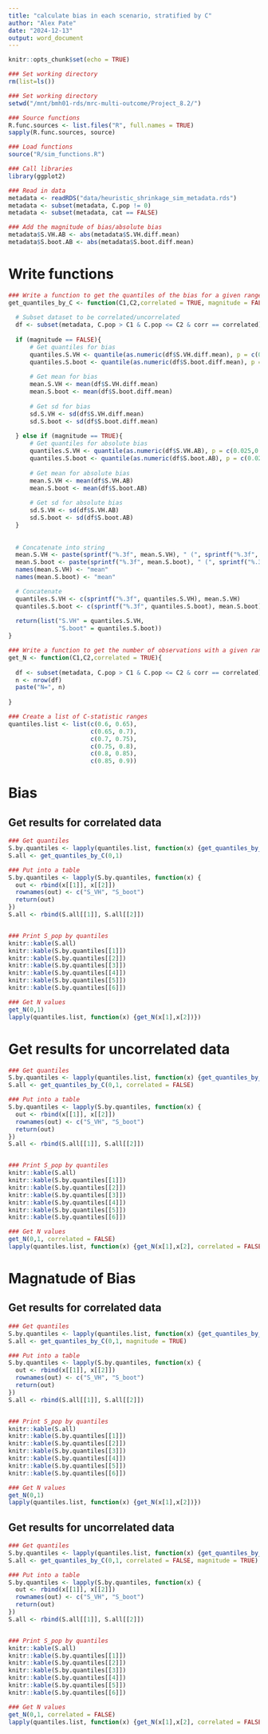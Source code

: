 ```yaml
---
title: "calculate bias in each scenario, stratified by C"
author: "Alex Pate"
date: "2024-12-13"
output: word_document
---
```


```r
knitr::opts_chunk$set(echo = TRUE)
```

```r
### Set working directory
rm(list=ls())

### Set working directory
setwd("/mnt/bmh01-rds/mrc-multi-outcome/Project_8.2/")

### Source functions
R.func.sources <- list.files("R", full.names = TRUE)
sapply(R.func.sources, source)

### Load functions
source("R/sim_functions.R")

### Call libraries
library(ggplot2)

### Read in data
metadata <- readRDS("data/heuristic_shrinkage_sim_metadata.rds")
metadata <- subset(metadata, C.pop != 0)
metadata <- subset(metadata, cat == FALSE)

### Add the magnitude of bias/absolute bias
metadata$S.VH.AB <- abs(metadata$S.VH.diff.mean)
metadata$S.boot.AB <- abs(metadata$S.boot.diff.mean)
```

# Write functions

```r
### Write a function to get the quantiles of the bias for a given range of C-statistics
get_quantiles_by_C <- function(C1,C2,correlated = TRUE, magnitude = FALSE){
  
  # Subset dataset to be correlated/uncorrelated
  df <- subset(metadata, C.pop > C1 & C.pop <= C2 & corr == correlated)
  
  if (magnitude == FALSE){
      # Get quantiles for bias
      quantiles.S.VH <- quantile(as.numeric(df$S.VH.diff.mean), p = c(0.025,0.25,0.5,0.75,0.975))
      quantiles.S.boot <- quantile(as.numeric(df$S.boot.diff.mean), p = c(0.025,0.25,0.5,0.75,0.975))
      
      # Get mean for bias
      mean.S.VH <- mean(df$S.VH.diff.mean)
      mean.S.boot <- mean(df$S.boot.diff.mean)
      
      # Get sd for bias
      sd.S.VH <- sd(df$S.VH.diff.mean)
      sd.S.boot <- sd(df$S.boot.diff.mean)
  
  } else if (magnitude == TRUE){
      # Get quantiles for absolute bias
      quantiles.S.VH <- quantile(as.numeric(df$S.VH.AB), p = c(0.025,0.25,0.5,0.75,0.975))
      quantiles.S.boot <- quantile(as.numeric(df$S.boot.AB), p = c(0.025,0.25,0.5,0.75,0.975))
      
      # Get mean for absolute bias
      mean.S.VH <- mean(df$S.VH.AB)
      mean.S.boot <- mean(df$S.boot.AB)
      
      # Get sd for absolute bias
      sd.S.VH <- sd(df$S.VH.AB)
      sd.S.boot <- sd(df$S.boot.AB)
  }
  
  
  # Concatenate into string
  mean.S.VH <- paste(sprintf("%.3f", mean.S.VH), " (", sprintf("%.3f", sd.S.VH), ")", sep = "")
  mean.S.boot <- paste(sprintf("%.3f", mean.S.boot), " (", sprintf("%.3f", sd.S.boot), ")", sep = "")
  names(mean.S.VH) <- "mean"
  names(mean.S.boot) <- "mean"

  # Concatenate
  quantiles.S.VH <- c(sprintf("%.3f", quantiles.S.VH), mean.S.VH)
  quantiles.S.boot <- c(sprintf("%.3f", quantiles.S.boot), mean.S.boot)
  
  return(list("S.VH" = quantiles.S.VH,
              "S.boot" = quantiles.S.boot))
}

### Write a function to get the number of observations with a given range of C-statistics
get_N <- function(C1,C2,correlated = TRUE){
  
  df <- subset(metadata, C.pop > C1 & C.pop <= C2 & corr == correlated)
  n <- nrow(df)
  paste("N=", n)
  
}

### Create a list of C-statistic ranges
quantiles.list <- list(c(0.6, 0.65),
                       c(0.65, 0.7),
                       c(0.7, 0.75),
                       c(0.75, 0.8),
                       c(0.8, 0.85),
                       c(0.85, 0.9))
```

# Bias

## Get results for correlated data

```r
### Get quantiles
S.by.quantiles <- lapply(quantiles.list, function(x) {get_quantiles_by_C(x[1],x[2])})
S.all <- get_quantiles_by_C(0,1)

### Put into a table
S.by.quantiles <- lapply(S.by.quantiles, function(x) {
  out <- rbind(x[[1]], x[[2]])
  rownames(out) <- c("S_VH", "S_boot")
  return(out)
})
S.all <- rbind(S.all[[1]], S.all[[2]])


### Print S_pop by quantiles
knitr::kable(S.all)
knitr::kable(S.by.quantiles[[1]])
knitr::kable(S.by.quantiles[[2]])
knitr::kable(S.by.quantiles[[3]])
knitr::kable(S.by.quantiles[[4]])
knitr::kable(S.by.quantiles[[5]])
knitr::kable(S.by.quantiles[[6]])

### Get N values
get_N(0,1)
lapply(quantiles.list, function(x) {get_N(x[1],x[2])})

```

# Get results for uncorrelated data

```r
### Get quantiles
S.by.quantiles <- lapply(quantiles.list, function(x) {get_quantiles_by_C(x[1],x[2], correlated = FALSE)})
S.all <- get_quantiles_by_C(0,1, correlated = FALSE)

### Put into a table
S.by.quantiles <- lapply(S.by.quantiles, function(x) {
  out <- rbind(x[[1]], x[[2]])
  rownames(out) <- c("S_VH", "S_boot")
  return(out)
})
S.all <- rbind(S.all[[1]], S.all[[2]])


### Print S_pop by quantiles
knitr::kable(S.all)
knitr::kable(S.by.quantiles[[1]])
knitr::kable(S.by.quantiles[[2]])
knitr::kable(S.by.quantiles[[3]])
knitr::kable(S.by.quantiles[[4]])
knitr::kable(S.by.quantiles[[5]])
knitr::kable(S.by.quantiles[[6]])

### Get N values
get_N(0,1, correlated = FALSE)
lapply(quantiles.list, function(x) {get_N(x[1],x[2], correlated = FALSE)})
```

# Magnatude of Bias

## Get results for correlated data

```r
### Get quantiles
S.by.quantiles <- lapply(quantiles.list, function(x) {get_quantiles_by_C(x[1],x[2], magnitude = TRUE)})
S.all <- get_quantiles_by_C(0,1, magnitude = TRUE)

### Put into a table
S.by.quantiles <- lapply(S.by.quantiles, function(x) {
  out <- rbind(x[[1]], x[[2]])
  rownames(out) <- c("S_VH", "S_boot")
  return(out)
})
S.all <- rbind(S.all[[1]], S.all[[2]])


### Print S_pop by quantiles
knitr::kable(S.all)
knitr::kable(S.by.quantiles[[1]])
knitr::kable(S.by.quantiles[[2]])
knitr::kable(S.by.quantiles[[3]])
knitr::kable(S.by.quantiles[[4]])
knitr::kable(S.by.quantiles[[5]])
knitr::kable(S.by.quantiles[[6]])

### Get N values
get_N(0,1)
lapply(quantiles.list, function(x) {get_N(x[1],x[2])})

```

## Get results for uncorrelated data

```r
### Get quantiles
S.by.quantiles <- lapply(quantiles.list, function(x) {get_quantiles_by_C(x[1],x[2], correlated = FALSE, magnitude = TRUE)})
S.all <- get_quantiles_by_C(0,1, correlated = FALSE, magnitude = TRUE)

### Put into a table
S.by.quantiles <- lapply(S.by.quantiles, function(x) {
  out <- rbind(x[[1]], x[[2]])
  rownames(out) <- c("S_VH", "S_boot")
  return(out)
})
S.all <- rbind(S.all[[1]], S.all[[2]])


### Print S_pop by quantiles
knitr::kable(S.all)
knitr::kable(S.by.quantiles[[1]])
knitr::kable(S.by.quantiles[[2]])
knitr::kable(S.by.quantiles[[3]])
knitr::kable(S.by.quantiles[[4]])
knitr::kable(S.by.quantiles[[5]])
knitr::kable(S.by.quantiles[[6]])

### Get N values
get_N(0,1, correlated = FALSE)
lapply(quantiles.list, function(x) {get_N(x[1],x[2], correlated = FALSE)})
```